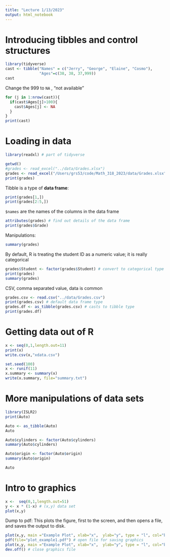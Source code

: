 ```yaml
---
title: "Lecture 1/13/2023"
output: html_notebook
---
```


# Introducing tibbles and control structures

```r
library(tidyverse)
cast <- tibble("Names" = c("Jerry", "George", "Elaine", "Cosmo"), 
               "Ages"=c(38, 38, 37,999))
cast
```

Change the 999 to `NA` , "not available"

```r
for (j in 1:nrow(cast)){
  if(cast$Ages[j]>100){
    cast$Ages[j] <- NA
  }
}
print(cast)
```

# Loading in data

```r
library(readxl) # part of tidyverse
```

```r
getwd()
#grades <- read_excel("../data/Grades.xlsx")
grades <- read_excel("/Users/grs53/code/Math_318_2023/data/Grades.xlsx")
print(grades)
```

Tibble is a type of **data frame**:

```r
print(grades[1,])
print(grades[2:5,])
```

`$names` are the names of the columns in the data frame

```r
attributes(grades) # find out details of the data frame
print(grades$Grade)
```

Manipulations:

```r
summary(grades)
```

By default, R is treating the student ID as a numeric value; it is really categorical

```r
grades$Student <- factor(grades$Student) # convert to categorical type
print(grades)
summary(grades)
```

CSV, comma separated value, data is common

```r
grades.csv <- read.csv("../data/Grades.csv")
print(grades.csv) # default data frame type
grades.df <- as_tibble(grades.csv) # casts to tibble type
print(grades.df)
```

# Getting data out of R

```r
x <- seq(0,1,length.out=11)
print(x)
write.csv(x,"xdata.csv")
```

```r
set.seed(100)
x <- runif(11)
x.summary <- summary(x)
write(x.summary, file="summary.txt")
```

# More manipulations of data sets

```r
library(ISLR2)
print(Auto)
```

```r
Auto <- as_tibble(Auto)
Auto
```

```r
Auto$cylinders <- factor(Auto$cylinders)
summary(Auto$cylinders)
```

```r
Auto$origin <- factor(Auto$origin)
summary(Auto$origin)
```

```r
Auto
```

# Intro to graphics

```r
x <-  seq(0,1,length.out=51)
y <- x * (1-x) # (x,y) data set
plot(x,y)
```

Dump to pdf: This plots the figure, first to the screen, and then opens a file, and saves the output to disk.

```r
plot(x,y, main ="Example Plot", xlab="x",  ylab="y", type = "l", col="blue", lwd=2)
pdf(file="plot_example1.pdf") # open file for saving graphics
plot(x,y, main ="Example Plot", xlab="x",  ylab="y", type = "l", col="blue", lwd=2)
dev.off() # close graphics file
```
